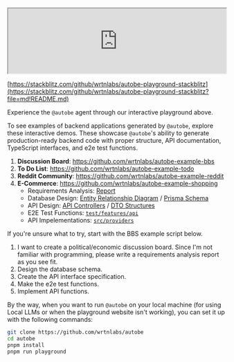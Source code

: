 <br/>
<iframe
  src="https://www.youtube.com/embed/JNreQ0Rk94g"
  title="AutoBE Demonstration (Bullet-in Board System)"
  width="100%"
  style={{ aspectRatio: "16/9" }}
  allow="accelerometer; autoplay; clipboard-write; encrypted-media; gyroscope; picture-in-picture; web-share"
  referrerPolicy="strict-origin-when-cross-origin"
  allowFullScreen
></iframe>

[https://stackblitz.com/github/wrtnlabs/autobe-playground-stackblitz](https://stackblitz.com/github/wrtnlabs/autobe-playground-stackblitz?file=md!README.md)

Experience the `@autobe` agent through our interactive playground above.

To see examples of backend applications generated by `@autobe`, explore these interactive demos. These showcase `@autobe`'s ability to generate production-ready backend code with proper structure, API documentation, TypeScript interfaces, and e2e test functions.

1. **Discussion Board**: https://github.com/wrtnlabs/autobe-example-bbs
2. **To Do List**: https://github.com/wrtnlabs/autobe-example-todo
3. **Reddit Community**: https://github.com/wrtnlabs/autobe-example-reddit
4. **E-Commerce**: https://github.com/wrtnlabs/autobe-example-shopping
   - Requirements Analysis: [Report](https://github.com/wrtnlabs/autobe-example-shopping/tree/main/docs/analysis)
   - Database Design: [Entity Relationship Diagram](https://github.com/wrtnlabs/autobe-example-shopping/tree/main/docs/ERD.md) / [Prisma Schema](https://github.com/wrtnlabs/autobe-example-shopping/tree/main/prisma/schema)
   - API Design: [API Controllers](https://github.com/wrtnlabs/autobe-example-shopping/tree/main/src/controllers) / [DTO Structures](https://github.com/wrtnlabs/autobe-example-shopping/tree/main/src/api/structures)
   - E2E Test Functions: [`test/features/api`](https://github.com/wrtnlabs/autobe-example-shopping/tree/main/test/features/api)
   - API Impelementations: [`src/providers`](https://github.com/wrtnlabs/autobe-example-shopping/tree/main/src/providers)

If you're unsure what to try, start with the BBS example script below.

1. I want to create a political/economic discussion board. Since I'm not familiar with programming, please write a requirements analysis report as you see fit.
2. Design the database schema.
3. Create the API interface specification.
4. Make the e2e test functions.
5. Implement API functions.

By the way, when you want to run `@autobe` on your local machine (for using Local LLMs or when the playground website isn't working), you can set it up with the following commands:

```bash filename="Terminal"
git clone https://github.com/wrtnlabs/autobe
cd autobe
pnpm install
pnpm run playground
```
